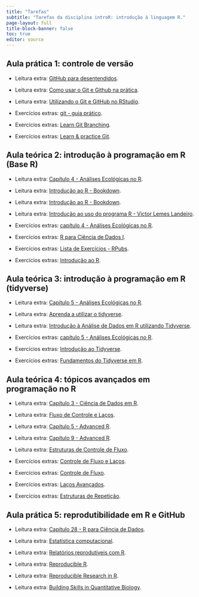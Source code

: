 ```yaml
---
title: "Tarefas"
subtitle: "Tarefas da disciplina introR: introdução à linguagem R."
page-layout: full
title-block-banner: false
toc: true
editor: source
---
```


## Aula prática 1: controle de versão

- Leitura extra: [GitHub para desentendidos](https://www.fernandakellyrs.com/post/github-para-desentendidos).

- Leitura extra: [Como usar o Git e Github na prática](https://github.com/rafaballerini/GitTutorial).

- Leitura extra: [Utilizando o Git e GitHub no RStudio](https://beatrizmilz.github.io/slidesR/git_rstudio).

- Exercícios extras: [git - guia prático](https://rogerdudler.github.io/git-guide/index.pt_BR.html).

- Exercícios extras: [Learn Git Branching](https://learngitbranching.js.org).

- Exercícios extras: [Learn & practice Git](https://gitexercises.fracz.com/).

## Aula teórica 2: introdução à programação em R (Base R)

- Leitura extra: [Capítulo 4 - Análises Ecológicas no R](https://analises-ecologicas.com/cap4).

- Leitura extra: [Introdução ao R - Bookdown](https://bookdown.org/wevsena/curso_r_tce/curso_r_tce.html).

- Leitura extra: [Introdução ao R - Bookdown](https://bookdown.org/wevsena/curso_r_tce/curso_r_tce.html).

- Leitura extra: [Introdução ao uso do programa R - Victor Lemes Landeiro](https://cran.r-project.org/doc/contrib/Landeiro-Introducao.pdf).

- Exercícios extras: [capítulo 4 - Análises Ecológicas no R](https://analises-ecologicas.com/cap4#exerc%C3%ADcios).

- Exercícios extras: [R para Ciência de Dados I](https://curso-r.github.io/202209-r4ds-1/).

- Exercícios extras: [Lista de Exercícios - RPubs](https://rpubs.com/adlauro/896610).

- Exercícios extras: [Introdução ao R](https://gent-esalq.github.io/cursoR/cursoR_pdf.pdf).

## Aula teórica 3: introdução à programação em R (tidyverse)

- Leitura extra: [Capítulo 5  - Análises Ecológicas no R](https://analises-ecologicas.com/cap5).

- Leitura extra: [Aprenda a utilizar o tidyverse](https://laddem.github.io/courses/tidyverse/).

- Leitura extra: [Introdução à Análise de Dados em R utilizando Tidyverse](https://allanvc.github.io/book_IADR-T/m2.html).

- Exercícios extras: [capítulo 5 - Análises Ecológicas no R](https://analises-ecologicas.com/cap5#exerc%C3%ADcios).

- Exercícios extras: [Introdução ao Tidyverse](https://www.datacamp.com/pt/courses/introduction-to-the-tidyverse).

- Exercícios extras: [Fundamentos do Tidyverse em R](https://www.datacamp.com/pt/tracks/tidyverse-fundamentals).

## Aula teórica 4: tópicos avançados em programação no R

- Leitura extra: [Capítulo 3 - Ciência de Dados em R](https://livro.curso-r.com/3-12-controle-de-fluxo.html).

- Leitura extra: [Fluxo de Controle e Laços](https://www.datanovia.com/learn/programming/r/basics/control-flow-and-loops.html).

- Leitura extra: [Capítulo 5 - Advanced R](https://adv-r.hadley.nz/control-flow.html).

- Leitura extra: [Capítulo 9 - Advanced R](https://adv-r.hadley.nz/functionals.html).

- Leitura extra: [Estruturas de Controle de Fluxo](https://docentes.univasf.edu.br/marcelo.linder/arquivos_ap/aulas_M2/aula6.pdf).

- Exercícios extras: [Controle de Fluxo e Laços](https://sachsmc.github.io/r-programming/exercises/flow-and-loops.html).

- Exercícios extras: [Controle de Fluxo](https://docs.ycrc.yale.edu/r-novice-gapminder/07-control-flow/).

- Exercícios extras: [Laços Avançados](https://www.dataquest.io/course/intermediate-r/).

- Exercícios extras: [Estruturas de Repetição](https://pt.scribd.com/document/735723153/Exercicios-para-estudar-programacao-Lista-3).

## Aula prática 5: reprodutibilidade em R e GitHub

- Leitura extra: [Capítulo 28 - R para Ciência de Dados](https://pt.r4ds.hadley.nz/quarto.html?utm_source=chatgpt.com).

- Leitura extra: [Estatística computacional](https://prdm0.github.io/aulas_computacional/index.html).

- Leitura extra: [Relatórios reprodutíveis com R](https://beatrizmilz.github.io/2024-curso-de-verao-ime-usp-relatorios/).

- Leitura extra: [Reproducible R](https://rockefelleruniversity.github.io/RU_reproducibleR/).

- Leitura extra: [Reproducible Research in R](https://r-cubed-intro.rostools.org/).

- Leitura extra: [Building Skills in Quantitative Biology](https://www.quantitative-biology.ca/r-markdown.html).

<style>
#topBtn {
  display: none;
  position: fixed;
  bottom: 105px; /* um pouco acima do fundo */
  left: 50%;
  transform: translateX(-50%);
  padding: 10px 14px;
  font-size: 20px;
  border: none;
  border-radius: 6px;
  background-color: #2381df; 
  color: white;
  cursor: pointer;
  box-shadow: 0 2px 6px rgba(0,0,0,0.3);
  transition: background-color 0.3s;
}
#topBtn:hover {
  background-color: rgba(0, 86, 179, 0.9);
}
</style>

<button id="topBtn" onclick="window.scrollTo({top: 0, behavior: 'smooth'});">↑ Topo</button>

<script>
const btn = document.getElementById("topBtn");

window.addEventListener("scroll", () => {
  const scrollBottom = window.innerHeight + window.scrollY;
  const docHeight = document.documentElement.scrollHeight;

  if (scrollBottom >= docHeight - 200) { // aparece um pouco antes do final
    btn.style.display = "block";
  } else {
    btn.style.display = "none";
  }
});
</script>
